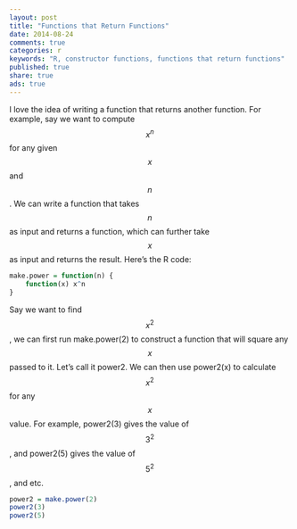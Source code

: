 ```yaml
---
layout: post
title: "Functions that Return Functions"
date: 2014-08-24 
comments: true
categories: r
keywords: "R, constructor functions, functions that return functions"
published: true
share: true
ads: true
---
```


I love the idea of writing a function that returns another function. For example, say we want to compute $$x^n$$ for any given $$x$$ and $$n$$. We can write a function that takes $$n$$ as input and returns a function, which can further take $$x$$ as input and returns the result. Here's the R code:
```r
make.power = function(n) {
    function(x) x^n
}
```

Say we want to find $$x^2$$, we can first run make.power(2) to construct a function that will square any $$x$$ passed to it. Let's call it power2. We can then use power2(x) to calculate $$x^2$$ for any $$x$$ value. For example, power2(3) gives the value of $$3^2$$, and power2(5) gives the value of $$5^2$$, and etc.
```r
power2 = make.power(2)
power2(3)
power2(5)
```


